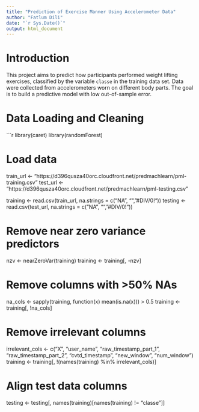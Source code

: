 ```yaml
---
title: "Prediction of Exercise Manner Using Accelerometer Data"
author: "Fatlum Dili"
date: "`r Sys.Date()`"
output: html_document
---
```


# Introduction

This project aims to predict how participants performed weight lifting exercises, classified by the variable `classe` in the training data set. Data were collected from accelerometers worn on different body parts. The goal is to build a predictive model with low out-of-sample error.

# Data Loading and Cleaning

```r
library(caret)
library(randomForest)

# Load data
train_url <- "https://d396qusza40orc.cloudfront.net/predmachlearn/pml-training.csv"
test_url  <- "https://d396qusza40orc.cloudfront.net/predmachlearn/pml-testing.csv"

training <- read.csv(train_url, na.strings = c("NA", "", "#DIV/0!"))
testing  <- read.csv(test_url, na.strings = c("NA", "", "#DIV/0!"))

# Remove near zero variance predictors
nzv <- nearZeroVar(training)
training <- training[, -nzv]

# Remove columns with >50% NAs
na_cols <- sapply(training, function(x) mean(is.na(x))) > 0.5
training <- training[, !na_cols]

# Remove irrelevant columns
irrelevant_cols <- c("X", "user_name", "raw_timestamp_part_1", "raw_timestamp_part_2",
                     "cvtd_timestamp", "new_window", "num_window")
training <- training[, !(names(training) %in% irrelevant_cols)]

# Align test data columns
testing <- testing[, names(training)[names(training) != "classe"]]
